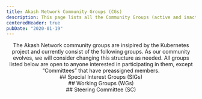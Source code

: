 ```yaml
---
title: Akash Network Community Groups (CGs)
description: This page lists all the Community Groups (active and inactive) working on projects related to Akash Network. For an understanding of the various types of CGs (SIG, WG, UG, SC) and how they relate to each other see akash-network/community.
centeredHeader: true
pubDate: "2020-01-19"
---
```

<center>
The Akash Network community groups are insipired by the Kubernetes project and currently consist of the following groups. As our community evolves, we will consider changing this structure as needed. All groups listed below are open to anyone interested in participating in them, except “Committees” that have preassigned members.
</center>


<center>
## Special Interest Groups (SIGs)
</center>



<CgGrid group="special-interest-groups" />

<center>
## Working Groups (WGs)
</center>

<CgGrid group="working-groups" />


<center>
## Steering Committee (SC)
</center>
<CgGrid group="steering-committee" />
